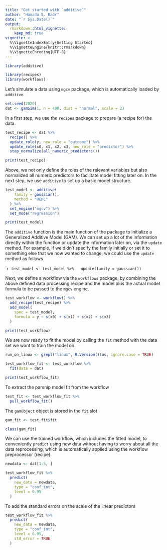 ```yaml
---
title: "Get started with `additive`"
author: "Hamada S. Badr"
date: "`r Sys.Date()`"
output:
  rmarkdown::html_vignette:
    keep_md: true
vignette: >
  %\VignetteIndexEntry{Getting Started}
  %\VignetteEngine{knitr::rmarkdown}
  %\VignetteEncoding{UTF-8}
---
```


```r
library(additive)
```

```r
library(recipes)
library(workflows)
```

Let's simulate a data using `mgcv` package, which is automatically loaded by `additive`.

```r
set.seed(2020)
dat <- gamSim(1, n = 400, dist = "normal", scale = 2)
```

In a first step, we use the `recipes` package to prepare (a recipe for) the data.

```r
test_recipe <- dat %>%
  recipe() %>%
  update_role(y, new_role = "outcome") %>%
  update_role(x0, x1, x2, x3, new_role = "predictor") %>%
  step_normalize(all_numeric_predictors())
```

```r
print(test_recipe)
```

Above, we not only define the roles of the relevant variables but also
normalized all numeric predictors to facilitate model fitting later on.
In the next step, we use `additive` to set up a basic model structure.

```r
test_model <- additive(
    family = gaussian(),
    method = "REML"
  ) %>%
  set_engine("mgcv") %>%
  set_mode("regression")
```

```r
print(test_model)
```

The `additive` function is the main function of the package to initialize a
Generalized Additive Model (GAM). We can set up a lot of the information directly
within the function or update the information later on, via the `update` method.
For example, if we didn't specify the family initially or set it to something else
that we now wanted to change, we could use the `update` method as follows


````r
test_model <- test_model %>%
  update(family = gaussian())
```

Next, we define a workflow via the `workflows` package, by combining the above
defined data processing recipe and the model plus the actual model formula to be
passed to the `mgcv` engine.

```r
test_workflow <- workflow() %>%
  add_recipe(test_recipe) %>%
  add_model(
    spec = test_model,
    formula = y ~ s(x0) + s(x1) + s(x2) + s(x3)
  )
```

```r
print(test_workflow)
```

We are now ready to fit the model by calling the `fit` method
with the data set we want to train the model on.

```r
run_on_linux <- grepl("linux", R.Version()$os, ignore.case = TRUE)
```

```r
test_workflow_fit <- test_workflow %>%
  fit(data = dat)
```

```r
print(test_workflow_fit)
```

To extract the parsnip model fit from the workflow

```r
test_fit <- test_workflow_fit %>%
  pull_workflow_fit()
```

The `gamObject` object is stored in the `fit` slot

```r
gam_fit <- test_fit$fit
```

```r
class(gam_fit)
```

We can use the trained workflow, which includes the fitted model, to
conveniently `predict` using new data without having to worry about all
the data reprocessing, which is automatically applied using the workflow
preprocessor (recipe).

```r
newdata <- dat[1:5, ]
```

```r
test_workflow_fit %>%
  predict(
    new_data = newdata,
    type = "conf_int",
    level = 0.95
  )
```

To add the standard errors on the scale of the linear predictors

```r
test_workflow_fit %>%
  predict(
    new_data = newdata,
    type = "conf_int",
    level = 0.95,
    std_error = TRUE
  )
```
